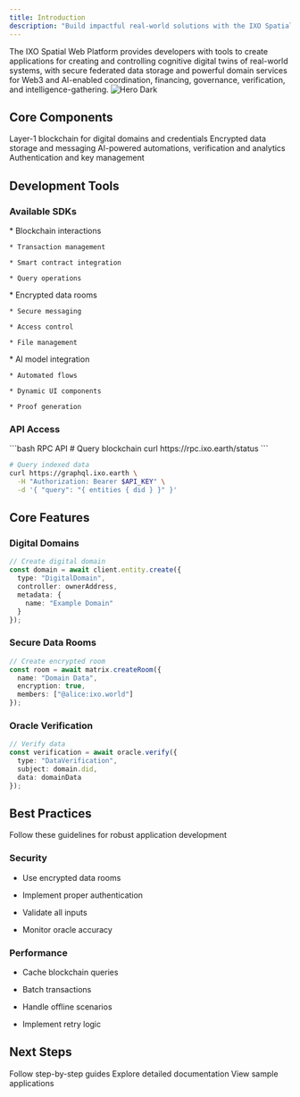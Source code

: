 ```yaml
---
title: Introduction
description: "Build impactful real-world solutions with the IXO Spatial Web stack"
---
```


<Note>
  The IXO Spatial Web Platform provides developers with tools to create applications for creating and controlling cognitive digital twins of real-world systems, with secure federated data storage and powerful domain services for Web3 and AI-enabled coordination, financing, governance, verification, and intelligence-gathering.
</Note>



<img alt="Hero Dark" classname="hidden dark:block" src="/images/hero-dark.svg" />


## Core Components

<CardGroup>
  <Card title="Impact Hub Network" icon="cube">
    Layer-1 blockchain for digital domains and credentials
  </Card>

  <Card title="Data Matrix" icon="database">
    Encrypted data storage and messaging
  </Card>

  <Card title="Agentic Oracles" icon="robot">
    AI-powered automations, verification and analytics
  </Card>

  <Card title="SignX" icon="key">
    Authentication and key management
  </Card>
</CardGroup>

## Development Tools

### Available SDKs

<AccordionGroup>
  <Accordion title="MultiClient SDK" href="spatial-web-stack/ixo-multiclient-sdk">
    * Blockchain interactions

    * Transaction management

    * Smart contract integration

    * Query operations
  </Accordion>

  <Accordion title="Matrix Bot SDK" href="spatial-web-stack/ixo-matrix-sdk">
    * Encrypted data rooms

    * Secure messaging

    * Access control

    * File management
  </Accordion>

  <Accordion title="Oracle Agent SDK" href="spatial-web-stack/oracle-agent-sdk">
    * AI model integration

    * Automated flows

    * Dynamic UI components

    * Proof generation
  </Accordion>
</AccordionGroup>

### API Access

<CodeGroup>
  ```bash RPC API
  # Query blockchain
  curl https://rpc.ixo.earth/status
  ```

  ```bash GraphQL API
  # Query indexed data
  curl https://graphql.ixo.earth \
    -H "Authorization: Bearer $API_KEY" \
    -d '{ "query": "{ entities { did } }" }'
  ```
</CodeGroup>

## Core Features

### Digital Domains

```typescript
// Create digital domain
const domain = await client.entity.create({
  type: "DigitalDomain",
  controller: ownerAddress,
  metadata: {
    name: "Example Domain"
  }
});
```

### Secure Data Rooms

```typescript
// Create encrypted room
const room = await matrix.createRoom({
  name: "Domain Data",
  encryption: true,
  members: ["@alice:ixo.world"]
});
```

### Oracle Verification

```typescript
// Verify data
const verification = await oracle.verify({
  type: "DataVerification",
  subject: domain.did,
  data: domainData
});
```

## Best Practices

<Note>
  Follow these guidelines for robust application development
</Note>

### Security

* Use encrypted data rooms

* Implement proper authentication

* Validate all inputs

* Monitor oracle accuracy

### Performance

* Cache blockchain queries

* Batch transactions

* Handle offline scenarios

* Implement retry logic

## Next Steps

<CardGroup>
  <Card title="Tutorials" icon="book">
    Follow step-by-step guides
  </Card>

  <Card title="API Reference" icon="code" href="api-reference/introduction">
    Explore detailed documentation
  </Card>

  <Card title="Examples" icon="lightbulb">
    View sample applications
  </Card>
</CardGroup>
